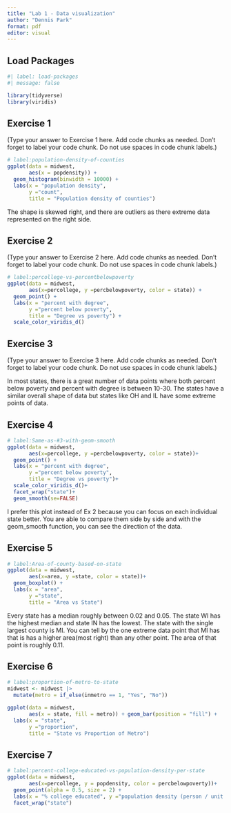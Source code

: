 ```yaml
---
title: "Lab 1 - Data visualization"
author: "Dennis Park"
format: pdf
editor: visual
---
```


## Load Packages

```r
#| label: load-packages
#| message: false

library(tidyverse)
library(viridis)
```

## Exercise 1

(Type your answer to Exercise 1 here. Add code chunks as needed. Don't forget to label your code chunk. Do not use spaces in code chunk labels.)

```r
# label:population-density-of-counties
ggplot(data = midwest,
       aes(x = popdensity)) +
  geom_histogram(binwidth = 10000) +
  labs(x = "population density",
       y ="count",
       title = "Population density of counties")
```

The shape is skewed right, and there are outliers as there extreme data represented on the right side.

## Exercise 2

(Type your answer to Exercise 2 here. Add code chunks as needed. Don't forget to label your code chunk. Do not use spaces in code chunk labels.)

```r
# label:percollege-vs-percentbelowpoverty
ggplot(data = midwest,
       aes(x=percollege, y =percbelowpoverty, color = state)) +
  geom_point() +
  labs(x = "percent with degree",
       y ="percent below poverty",
       title = "Degree vs poverty") +
  scale_color_viridis_d()
```

## Exercise 3

(Type your answer to Exercise 3 here. Add code chunks as needed. Don't forget to label your code chunk. Do not use spaces in code chunk labels.)

In most states, there is a great number of data points where both percent below poverty and percent with degree is between 10-30. The states have a similar overall shape of data but states like OH and IL have some extreme points of data.

## Exercise 4

```r
# label:Same-as-#3-with-geom-smooth
ggplot(data = midwest,
       aes(x=percollege, y =percbelowpoverty, color = state))+
  geom_point() +
  labs(x = "percent with degree",
       y ="percent below poverty",
       title = "Degree vs poverty")+
  scale_color_viridis_d()+
  facet_wrap("state")+
  geom_smooth(se=FALSE)
```

I prefer this plot instead of Ex 2 because you can focus on each individual state better. You are able to compare them side by side and with the geom_smooth function, you can see the direction of the data.

## Exercise 5

```r
# label:Area-of-county-based-on-state
ggplot(data = midwest,
       aes(x=area, y =state, color = state))+
  geom_boxplot() +
  labs(x = "area",
       y ="state",
       title = "Area vs State")
```

Every state has a median roughly between 0.02 and 0.05. The state WI has the highest median and state IN has the lowest. The state with the single largest county is MI. You can tell by the one extreme data point that MI has that is has a higher area(most right) than any other point. The area of that point is roughly 0.11.

## Exercise 6

```r
# label:proportion-of-metro-to-state
midwest <- midwest |>
  mutate(metro = if_else(inmetro == 1, "Yes", "No"))

ggplot(data = midwest, 
       aes(x = state, fill = metro)) + geom_bar(position = "fill") +
  labs(x = "state",
       y ="proportion",
       title = "State vs Proportion of Metro")

```

## Exercise 7

```r
# label:percent-college-educated-vs-population-density-per-state
ggplot(data = midwest,
       aes(x=percollege, y = popdensity, color = percbelowpoverty))+ 
  geom_point(alpha = 0.5, size = 2) + 
  labs(x = "% college educated", y ="population density (person / unit area)") + 
  facet_wrap("state")

```
